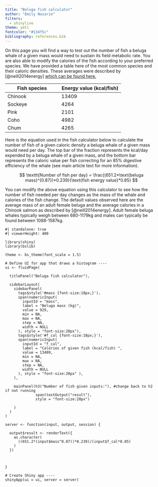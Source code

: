 ```yaml
---
title: "Beluga fish calculator"
author: "Emily Nazario"
filters:
  - shinylive
theme: yeti
fontcolor: "#134f5c"
bibliography: references.bib
---
```


On this page you will find a way to test out the number of fish a beluga whale of a given mass would need to sustain its field metabolic rate. You are also able to modify the calories of the fish according to your preferred species. We have provided a table here of the most common species and their caloric densities. These averages were described by [@neill2014energy] [which can be found here.](https://www.int-res.com/abstracts/esr/v25/n3/p265-281/)

|  Fish species                             |  Energy value (kcal/fish)                        |
|-------------------------------------------|--------------------------------------------------|
| Chinook                                   | 13409                                            |
| Sockeye                                   | 4264                                             |
| Pink                                      | 2101                                             |
| Coho                                      | 4982                                             |
| Chum                                      | 4265                                             |

Here is the equation used in the fish calculator below to calculate the number of fish of a given caloric density a beluga whale of a given mass would need per day. The top bar of the fraction represents the kcal/day expended by a beluga whale of a given mass, and the bottom bar represents the caloric value per fish correcting for an 85% digestive efficiency of the whale (see main article text for more information).

$$
\texttt{Number of fish per day} = \frac{(651.2*\text{beluga mass}^{0.87})*0.239}{\text{fish energy value}*0.85}
$$

You can modify the above equation using this calculator to see how the number of fish needed per day changes as the mass of the whale and calories of the fish change. The default values observed here are the average mass of an adult female beluga and the average calories in a Chinook salmon as described by [@neill2014energy]. Adult female beluga whales typically weigh between 680-1179kg and males can typically be found between 1088-1587kg.

```shinylive-r
#| standalone: true
#| viewerHeight: 400

library(shiny)
library(bslib)

theme <- bs_theme(font_scale = 1.5)

# Define UI for app that draws a histogram ----
ui <- fluidPage(
  
  titlePanel("Beluga fish calculator"),
  
  sidebarLayout(
    sidebarPanel(
      tags$style('#mass {font-size:18px;}'),
      span(numericInput(
        inputId = "mass",
        label = "Beluga mass (kg)",
        value = 929,
        min = NA,
        max = NA,
        step = NA,
        width = NULL
      ), style = "font-size:20px"),
      tags$style('#f_cal {font-size:18px;}'),
      span(numericInput(
        inputId = "f_cal",
        label = "Calories of given fish (kcal/fish) ",
        value = 13409,
        min = NA,
        max = NA,
        step = NA,
        width = NULL
      ), style = "font-size:20px" ),
    ),
    
    mainPanel(h3("Number of fish given inputs:"), #change back to h2 if not running
              span(textOutput("result"),
              style = "font-size:20px")
              
    )
  )
)

server <- function(input, output, session) {
  
  output$result <- renderText({
    as.character(
      ((651.2*(input$mass^0.87))*0.239)/(input$f_cal*0.85)
    )
  })
  
  
  
}

# Create Shiny app ----
shinyApp(ui = ui, server = server)

```
